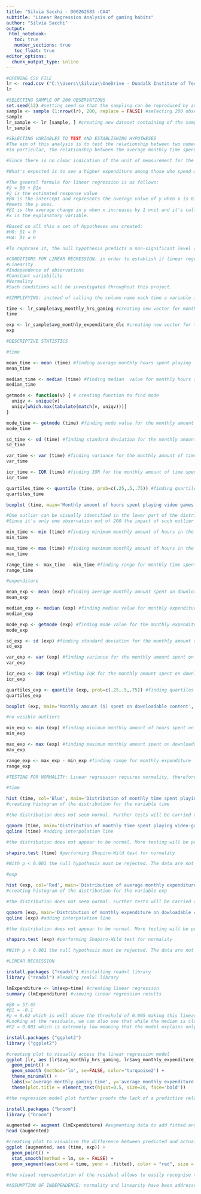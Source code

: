 ```yaml
---
title: "Silvia Sacchi - D00262683 -CA4"
subtitle: "Linear Regression Analysis of gaming habits"
author: "Silvia Sacchi"
output: 
 html_notebook:
   toc: true
   number_sections: true
   toc_float: true
editor_options: 
  chunk_output_type: inline
---
```


```r
#OPENING CSV FILE
lr <- read.csv ("C:\\Users\\Silvia\\OneDrive - Dundalk Institute of Technology\\University\\Data Analytics for Immersive Environments\\CA4\\amalgamated_game_survey_250_2022.csv")
lr
```

```r
#SELECTING SAMPLE OF 200 OBSERVATIONS
set.seed(12) #setting seed so that the sampling can be reproduced by anyone using this code
sample <- sample (1:nrow(lr), 200, replace = FALSE) #selecting 200 observation without replacement
sample
lr_sample <- lr [sample, ] #creating new dataset containing of the sample
lr_sample
```

```r
#SELECTING VARIABLES TO TEST AND ESTABLISHING HYPOTHESES
#The aim of this analysis is to test the relationship between two numerical variables via linear regression. 
#In particular, the relationship between the average monthly time spent playing (avg_monthly_hrs_gaming) and the average monthly amount spent on downloadable content (avg_monthly_expenditure_dlc) will be analysed.

#Since there is no clear indication of the unit of measurement for the monthly expenditure, it will be assumed that each amount is expressed in US dollars ($).

#What's expected is to see a higher expenditure among those who spend more time playing. In other words, the time spent playing (explanatory variable) is expected to be predictive of the amount of money a gamer will spend on downloadable content (response variable).

#The general formula for linear regression is as follows:
#ŷ = β0 + β1x
#ŷ is the estimated response value
#β0 is the intercept and represents the average value of y when x is 0. It corresponds to the point where the regression line 
#meets the y axes.
#β1 is the average change in y when x increases by 1 unit and it's called slope. In this case, it represents the average change in monthly expenditure when the average monthly time spent playing increases by 1 hour.
#x is the explanatory variable.

#Based on all this a set of hypotheses was created:
#H0: β1 = 0
#HA: β1 ≠ 0

#To rephrase it, the null hypothesis predicts a non-significant level of predictability between the time spent playing and the monthly expenditure on downloadable content, while the alternative hypothesis predicts a significant impact of monthly hours spent playing on the average monthly expenditure of the player.
```

```r
#CONDITIONS FOR LINEAR REGRESSION: in order to establish if linear regression is an appropriate test the following criteria must be met:
#Linearity
#Independence of observations
#Constant variability
#Normality
#Such conditions will be investigated throughout this project.
```

```r
#SIMPLIFYING: instead of calling the column name each time a variable is analysed or tested, a new vector will be created with the values of that same column. Such new variable will then be used for all analyses.

time <- lr_sample$avg_monthly_hrs_gaming #creating new vector for monthly time spent playing
time

exp <- lr_sample$avg_monthly_expenditure_dlc #creating new vector for the monthly expenditure on downloadable content
exp
```

```r
#DESCRIPTIVE STATISTICS

#time
```

```r
mean_time <- mean (time) #finding average monthly hours spent playing
mean_time
```

```r
median_time <- median (time) #finding median  value for monthly hours spent playing
median_time
```

```r
getmode <- function(v) { # creating function to find mode
  uniqv <- unique(v)
  uniqv[which.max(tabulate(match(v, uniqv)))]
}

mode_time <- getmode (time) #finding mode value for the monthly amount of time spent playing
mode_time
```

```r
sd_time <- sd (time) #finding standard deviation for the monthly amount of time spent playing
sd_time
```

```r
var_time <- var (time) #finding variance for the monthly amount of time spent playing 
var_time
```

```r
iqr_time <- IQR (time) #finding IQR for the monthly amount of time spent playing
iqr_time
```

```r
quartiles_time <- quantile (time, prob=c(.25,.5,.75)) #finding quartiles for the monthly time spent playing
quartiles_time
```

```r
boxplot (time, main='Monthly amount of hours spent playing video games', ylab='Time (h) sent playing video-games monthly') #creating box plot of time spent playing

#One outlier can be visually identified in the lower part of the distribution.
#Since it's only one observation out of 200 the impact of such outlier can been considered negligible.
```

```r
min_time <- min (time) #finding minimum monthly amount of hours in the datset that a subject played video-games
min_time
```

```r
max_time <- max (time) #finding maximum monthly amount of hours in the datset that a subject played video-games
max_time
```

```r
range_time <- max_time - min_time #finding range for monthly time spent playing
range_time
```

```r
#expenditure
```

```r
mean_exp <- mean (exp) #finding average monthly amount spent on downloadable content
mean_exp
```

```r
median_exp <- median (exp) #finding median value for monthly expenditure for downloadable content
median_exp
```

```r
mode_exp <- getmode (exp) #finding mode value for the monthly expenditure for downloadable content
mode_exp
```

```r
sd_exp <- sd (exp) #finding standard deviation for the monthly amount spent on downloadable content
sd_exp
```

```r
var_exp <- var (exp) #finding variance for the monthly amount spent on donloadable content
var_exp
```

```r
iqr_exp <- IQR (exp) #finding IQR for the monthly amount spent on downloadable content
iqr_exp
```

```r
quartiles_exp <- quantile (exp, prob=c(.25,.5,.75)) #finding quartiles for the monthly downloadable content expenditure
quartiles_exp
```

```r
boxplot (exp, main='Monthly amount ($) spent on downloadable content', ylab='Amount ($) spent monthly on downloadable content') #creating box of plot monthly expenditure

#no visible outliers
```

```r
min_exp <- min (exp) #finding minimum monthly amount of hours spent on downloadable content
min_exp
```

```r
max_exp <- max (exp) #finding maximum monthly amount spent on downloadable content
max_exp
```

```r
range_exp <- max_exp - min_exp #finding range for monthly expenditure
range_exp
```

```r
#TESTING FOR NORMALITY: Linear regression requires normality, therefore normality tests will be run.

#time
```

```r
hist (time, col='Blue', main='Distribution of monthly time spent playing video-games', xlab='Time (h)')
#creating histogram of the distribution for the variable time

#the distribution does not seem normal. Further tests will be carried out.
```

```r
qqnorm (time, main='Distribution of monthly time spent playing video-games') #creating q-q- plot for the distribution of the variable time
qqline (time) #adding interpolation line

#the distribution does not appear to be normal. More testing will be performed.
```

```r
shapiro.test (time) #performing Shapiro-Wild test for normality

#With p < 0.001 the null hypothesis must be rejected. The data are not normal. THE LINEAR REGRESSION MODEL MAY NOT BE APPROPRIATE FOR THIS DISTRIBUTION.
```

```r
#exp
```

```r
hist (exp, col='Red', main='Distribution of average monthly expenditure on downloadable content', xlab='Expenditure ($)')
#creating histogram of the distribution for the variable exp

#the distribution does not seem normal. Further tests will be carried out.
```

```r
qqnorm (exp, main='Distribution of monthly expenditure on dowloadable content') #creating q-q- plot for the distribution of the variable exp
qqline (exp) #adding interpolation line

#the distribution does not appear to be normal. More testing will be performed.
```

```r
shapiro.test (exp) #performing Shapiro-Wild test for normality

#With p < 0.001 the null hypothesis must be rejected. The data are not normal. THE LINEAR REGRESSION MODEL MAY NOT BE APPROPRIATE FOR THIS DISTRIBUTION.
```

```r
#LINEAR REGRESSION

install.packages ("readxl") #installing readxl library
library ("readxl") #leading realxl library
```

```r
lmExpenditure <- lm(exp~time) #creating linear regression
summary (lmExpenditure) #viewing linear regression results

#β0 = 57.65
#β1 = -0.1
#p = 0.62 which is well above the threshold of 0.005 making this linear regression non-significant. With this parameter alone we can already establish that H0 cannot be rejected and therefore we need to assume that β1 = 0. In other words the average number of hours spent every month playing video-games doesn't predict the average monthly expenditure on downloadable content.
#Looking at the residuals, we can also see that while the median is close to 0, there is a large variability with a minimum value of -16.85 and a maximum one of 17.40, really distant from the ideal 0 that would indicate a low difference between predicted and actual values.
#R2 = 0.001 which is extremely low meaning that the model explains only 0.1% of the data variability. This is another proof of the lack of explanatory power of time over exp.
```

```r
install.packages ("ggplot2")
library ("ggplot2")
```

```r
#creating plot to visually access the linear regression model
ggplot (lr, aes (lr$avg_monthly_hrs_gaming, lr$avg_monthly_expenditure_dlc)) +
  geom_point() +
  geom_smooth (method='lm', se=FALSE, color='turquoise2') +
  theme_minimal() +
  labs(x='average monthly gaming time', y='average monthly expenditure on downloadable content', title='Linear Regression') +
  theme(plot.title = element_text(hjust=0.5, size=20, face='bold')) 

#the regression model plot further proofs the lack of a predictive relationship between the variables.What appears to be clear is that the data points do not fall on a straight line. THIS MEANS THAT THE ASSUMPTION OF LINEARY IF MNOT MET, AND IT'S FURTHER PROOF THAT LINEAR REGRESSION IS NOT A GOOD MODEL FOR THIS DISTRIBUTION.
```

```r
install.packages ("broom")
library ("broom")
```

```r
augmented <- augment (lmExpenditure) #augmenting data to add fitted and residual values.
head (augmented)
```

```r
#creating plot to visualise the difference between predicted and actual values
ggplot (augmented, aes (time, exp)) +
  geom_point() +
  stat_smooth(method = lm, se = FALSE) +
  geom_segment(aes(xend = time, yend = .fitted), color = "red", size = 0.3)

#the visual representation of the residual allows to easily recognise the difference between the predicted values and the actual ones. The model lacks predictability.
```
```r
#ASSUMPTION OF INDEPENDENCE: normality and linearity have been addressed in the previous section. When it comes to independence we know by the brief that the data was randomly collected and we have reasons to believe that the observations were interdependent.
```









